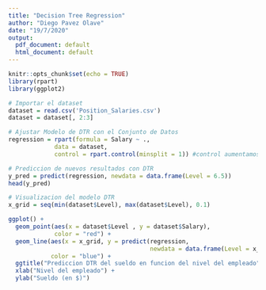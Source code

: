 ```yaml
---
title: "Decision Tree Regression"
author: "Diego Pavez Olave"
date: "19/7/2020"
output:
  pdf_document: default
  html_document: default
---
```


```r
knitr::opts_chunk$set(echo = TRUE)
library(rpart)
library(ggplot2)
```

```r
# Importar el dataset
dataset = read.csv('Position_Salaries.csv')
dataset = dataset[, 2:3]
```
```r
# Ajustar Modelo de DTR con el Conjunto de Datos
regression = rpart(formula = Salary ~ ., 
             data = dataset,
             control = rpart.control(minsplit = 1)) #control aumentamos el numero de hojas para ajustar el modelo
```

```r
# Prediccion de nuevos resultados con DTR
y_pred = predict(regression, newdata = data.frame(Level = 6.5))
head(y_pred)
```


```r
# Visualizacion del modelo DTR
x_grid = seq(min(dataset$Level), max(dataset$Level), 0.1)

ggplot() +
  geom_point(aes(x = dataset$Level , y = dataset$Salary),
             color = "red") +
  geom_line(aes(x = x_grid, y = predict(regression, 
                                        newdata = data.frame(Level = x_grid))),
            color = "blue") +
  ggtitle("Prediccion DTR del sueldo en funcion del nivel del empleado") +
  xlab("Nivel del empleado") +
  ylab("Sueldo (en $)")
```